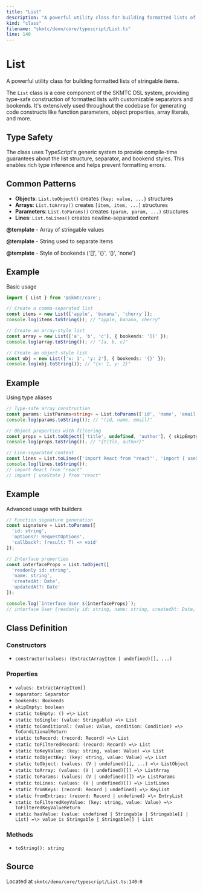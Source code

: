 ```yaml
---
title: "List"
description: "A powerful utility class for building formatted lists of stringable items."
kind: "class"
filename: "skmtc/deno/core/typescript/List.ts"
line: 140
---
```


# List

A powerful utility class for building formatted lists of stringable items.

The `List` class is a core component of the SKMTC DSL system, providing type-safe
construction of formatted lists with customizable separators and bookends. It's
extensively used throughout the codebase for generating code constructs like
function parameters, object properties, array literals, and more.

## Type Safety

The class uses TypeScript's generic system to provide compile-time guarantees
about the list structure, separator, and bookend styles. This enables rich
type inference and helps prevent formatting errors.

## Common Patterns

- **Objects**: `List.toObject()` creates `{key: value, ...}` structures
- **Arrays**: `List.toArray()` creates `[item, item, ...]` structures
- **Parameters**: `List.toParams()` creates `(param, param, ...)` structures
- **Lines**: `List.toLines()` creates newline-separated content


**@template** - Array of stringable values

**@template** - String used to separate items

**@template** - Style of bookends ('[]', '{}', '()', 'none')


## Example

Basic usage
```typescript
import { List } from '@skmtc/core';

// Create a comma-separated list
const items = new List(['apple', 'banana', 'cherry']);
console.log(items.toString()); // "apple, banana, cherry"

// Create an array-style list
const array = new List(['a', 'b', 'c'], { bookends: '[]' });
console.log(array.toString()); // "[a, b, c]"

// Create an object-style list
const obj = new List(['x: 1', 'y: 2'], { bookends: '{}' });
console.log(obj.toString()); // "{x: 1, y: 2}"
```


## Example

Using type aliases
```typescript
// Type-safe array construction
const params: ListParams<string> = List.toParams(['id', 'name', 'email']);
console.log(params.toString()); // "(id, name, email)"

// Object properties with filtering
const props = List.toObject(['title', undefined, 'author'], { skipEmpty: true });
console.log(props.toString()); // "{title, author}"

// Line-separated content
const lines = List.toLines(['import React from "react"', 'import { useState } from "react"']);
console.log(lines.toString());
// import React from "react"
// import { useState } from "react"
```


## Example

Advanced usage with builders
```typescript
// Function signature generation
const signature = List.toParams([
  'id: string',
  'options?: RequestOptions',
  'callback?: (result: T) => void'
]);

// Interface properties
const interfaceProps = List.toObject([
  'readonly id: string',
  'name: string',
  'createdAt: Date',
  'updatedAt?: Date'
]);

console.log(`interface User ${interfaceProps}`);
// interface User {readonly id: string, name: string, createdAt: Date, updatedAt?: Date}
```

## Class Definition

### Constructors

- `constructor(values: (ExtractArrayItem | undefined)[], ...)`

### Properties

- `values: ExtractArrayItem[]`
- `separator: Separator`
- `bookends: Bookends`
- `skipEmpty: boolean`
- `static toEmpty: () =\> List`
- `static toSingle: (value: Stringable) =\> List`
- `static toConditional: (value: Value, condition: Condition) =\> ToConditionalReturn`
- `static toRecord: (record: Record) =\> List`
- `static toFilteredRecord: (record: Record) =\> List`
- `static toKeyValue: (key: string, value: Value) =\> List`
- `static toObjectKey: (key: string, value: Value) =\> List`
- `static toObject: (values: (V | undefined)[], ...) =\> ListObject`
- `static toArray: (values: (V | undefined)[]) =\> ListArray`
- `static toParams: (values: (V | undefined)[]) =\> ListParams`
- `static toLines: (values: (V | undefined)[]) =\> ListLines`
- `static fromKeys: (record: Record | undefined) =\> KeyList`
- `static fromEntries: (record: Record | undefined) =\> EntryList`
- `static toFilteredKeyValue: (key: string, value: Value) =\> ToFilteredKeyValueReturn`
- `static hasValue: (value: undefined | Stringable | Stringable[] | List) =\> value is Stringable | Stringable[] | List`

### Methods

- `toString(): string`

## Source

Located at `skmtc/deno/core/typescript/List.ts:140:0`
